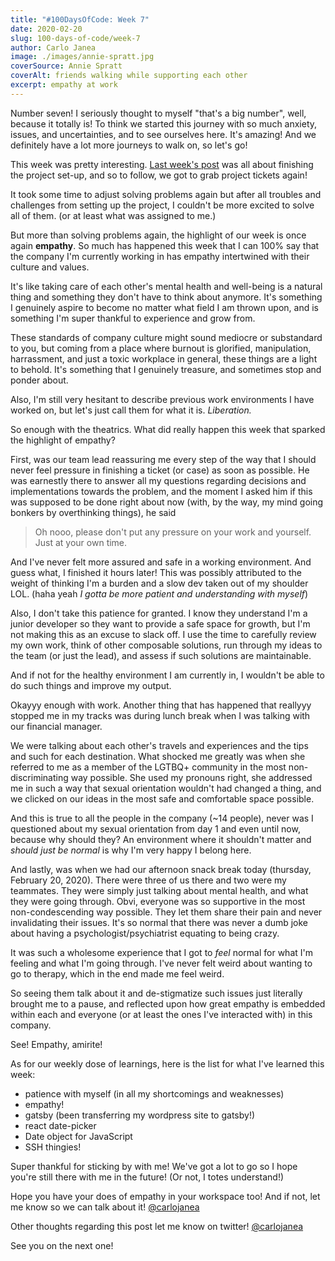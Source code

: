 ```yaml
---
title: "#100DaysOfCode: Week 7"
date: 2020-02-20
slug: 100-days-of-code/week-7
author: Carlo Janea
image: ./images/annie-spratt.jpg
coverSource: Annie Spratt
coverAlt: friends walking while supporting each other
excerpt: empathy at work
---
```


Number seven! I seriously thought to myself "that's a big number", well, because it totally is! To think we started this journey with so much anxiety, issues, and uncertainties, and to see ourselves here. It's amazing! And we definitely have a lot more journeys to walk on, so let's go!

This week was pretty interesting. [Last week's post](/100-days-of-code/week-6) was all about finishing the project set-up, and so to follow, we got to grab project tickets again!

It took some time to adjust solving problems again but after all troubles and challenges from setting up the project, I couldn't be more excited to solve all of them. (or at least what was assigned to me.)

But more than solving problems again, the highlight of our week is once again **empathy**. So much has happened this week that I can 100% say that the company I'm currently working in has empathy intertwined with their culture and values.

It's like taking care of each other's mental health and well-being is a natural thing and something they don't have to think about anymore. It's something I genuinely aspire to become no matter what field I am thrown upon, and is something I'm super thankful to experience and grow from.

These standards of company culture might sound mediocre or substandard to you, but coming from a place where burnout is glorified, manipulation, harrassment, and just a toxic workplace in general, these things are a light to behold. It's something that I genuinely treasure, and sometimes stop and ponder about.

Also, I'm still very hesitant to describe previous work environments I have worked on, but let's just call them for what it is. _Liberation._

So enough with the theatrics. What did really happen this week that sparked the highlight of empathy?

First, was our team lead reassuring me every step of the way that I should never feel pressure in finishing a ticket (or case) as soon as possible. He was earnestly there to answer all my questions regarding decisions and implementations towards the problem, and the moment I asked him if this was supposed to be done right about now (with, by the way, my mind going bonkers by overthinking things), he said

> Oh nooo, please don't put any pressure on your work and yourself. Just at your own time.

And I've never felt more assured and safe in a working environment. And guess what, I finished it hours later! This was possibly attributed to the weight of thinking I'm a burden and a slow dev taken out of my shoulder LOL. (haha yeah _I gotta be more patient and understanding with myself_)

Also, I don't take this patience for granted. I know they understand I'm a junior developer so they want to provide a safe space for growth, but I'm not making this as an excuse to slack off. I use the time to carefully review my own work, think of other composable solutions, run through my ideas to the team (or just the lead), and assess if such solutions are maintainable.

And if not for the healthy environment I am currently in, I wouldn't be able to do such things and improve my output.

Okayyy enough with work. Another thing that has happened that reallyyy stopped me in my tracks was during lunch break when I was talking with our financial manager.

We were talking about each other's travels and experiences and the tips and such for each destination. What shocked me greatly was when she referred to me as a member of the LGTBQ+ community in the most non-discriminating way possible. She used my pronouns right, she addressed me in such a way that sexual orientation wouldn't had changed a thing, and we clicked on our ideas in the most safe and comfortable space possible.

And this is true to all the people in the company (~14 people), never was I questioned about my sexual orientation from day 1 and even until now, because why should they? An environment where it shouldn't matter and _should just be normal_ is why I'm very happy I belong here.

And lastly, was when we had our afternoon snack break today (thursday, February 20, 2020). There were three of us there and two were my teammates. They were simply just talking about mental health, and what they were going through. Obvi, everyone was so supportive in the most non-condescending way possible. They let them share their pain and never invalidating their issues. It's so normal that there was never a dumb joke about having a psychologist/psychiatrist equating to being crazy.

It was such a wholesome experience that I got to _feel_ normal for what I'm feeling and what I'm going through. I've never felt weird about wanting to go to therapy, which in the end made me feel weird.

So seeing them talk about it and de-stigmatize such issues just literally brought me to a pause, and reflected upon how great empathy is embedded within each and everyone (or at least the ones I've interacted with) in this company.

See! Empathy, amirite!

As for our weekly dose of learnings, here is the list for what I've learned this week:

- patience with myself (in all my shortcomings and weaknesses)
- empathy!
- gatsby (been transferring my wordpress site to gatsby!)
- react date-picker
- Date object for JavaScript
- SSH thingies!

Super thankful for sticking by with me! We've got a lot to go so I hope you're still there with me in the future! (Or not, I totes understand!)

Hope you have your does of empathy in your workspace too!
And if not, let me know so we can talk about it! [@carlojanea](https://twitter.com/carlojanea)

Other thoughts regarding this post let me know on twitter! [@carlojanea](https://twitter.com/carlojanea)

See you on the next one!
